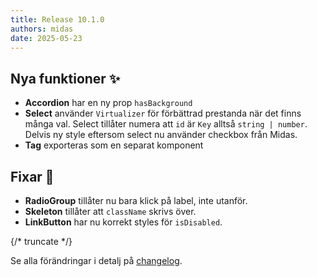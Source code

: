 ```yaml
---
title: Release 10.1.0
authors: midas
date: 2025-05-23
---
```


## Nya funktioner ✨

- **Accordion** har en ny prop `hasBackground`
- **Select** använder `Virtualizer` för förbättrad prestanda när det finns många val. Select tillåter numera
  att `id` är `Key` alltså `string | number`. Delvis ny style eftersom select nu använder checkbox från Midas.
- **Tag** exporteras som en separat komponent

## Fixar 💉

- **RadioGroup** tillåter nu bara klick på label, inte utanför.
- **Skeleton** tillåter att `className` skrivs över.
- **LinkButton** har nu korrekt styles för `isDisabled`.

{/* truncate */}

Se alla förändringar i detalj på [changelog](/changelog/10.1.0).
